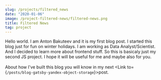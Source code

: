 ```yaml
---
slug: /projects/filtered_news
date: "2020-01-06"
image: /project-filtered-news/filtered-news.png
title: Filtered News
tag: project
---
```



Hello world. I am Anton Bakuteev and it is my first blog post. 
I started this blog just for fun on winter holidays. 
I am working as Data Analyst/Scientist. 
And I decided to learn more about  frontend stuff. 
So this is basicaly just my second JS project.
I hope it will be useful for me and maybe also for you.
<br/><br/> 
About how I've built this blog you will 
know in my next <Link to={`/posts/blog-gatsby-yandex-object-storage`}>post.</Link> 